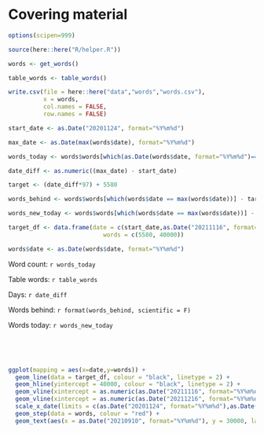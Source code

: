 # Covering material {-}

\adjustmtc 
<!-- For PDF output, we must include this LaTeX command after unnumbered headings, otherwise the numbers in the mini table of contents will be incorrect -->

```r
options(scipen=999)

source(here::here("R/helper.R"))

words <- get_words()

table_words <- table_words()

write.csv(file = here::here("data","words","words.csv"),
          x = words,
          col.names = FALSE,
          row.names = FALSE)

start_date <- as.Date("20201124", format="%Y%m%d")

max_date <- as.Date(max(words$date), format="%Y%m%d")

words_today <- words$words[which(as.Date(words$date, format="%Y%m%d")==max_date)]

date_diff <- as.numeric((max_date) - start_date)

target <- (date_diff*97) + 5580

words_behind <- words$words[which(words$date == max(words$date))] - target

words_new_today <- words$words[which(words$date == max(words$date))] - words$words[length(words$words)-1]

target_df <- data.frame(date = c(start_date,as.Date("20211116", format="%Y%m%d")),
                           words = c(5580, 40000))

words$date <- as.Date(words$date, format="%Y%m%d")

```

Word count: `r words_today`

Table words: `r table_words`

Days: `r date_diff`

Words behind: `r format(words_behind, scientific = F)`

Words today: `r words_new_today`

&nbsp;  

&nbsp;  

```r
ggplot(mapping = aes(x=date,y=words)) +
  geom_line(data = target_df, colour = "black", linetype = 2) +
  geom_hline(yintercept = 40000, colour = "black", linetype = 2) +
  geom_vline(xintercept = as.numeric(as.Date("20211116", format="%Y%m%d")), colour = "black", linetype = 2) +
  geom_vline(xintercept = as.numeric(as.Date("20211216", format="%Y%m%d")), colour = "red") +
  scale_x_date(limits = c(as.Date("20201124", format="%Y%m%d"),as.Date("20211231", format="%Y%m%d"))) +
  geom_step(data = words, colour = "red") +
  geom_text(aes(x = as.Date("20210910", format="%Y%m%d"), y = 30000, label = "Tables"))

```

